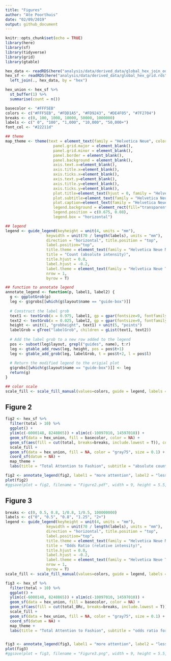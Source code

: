 ```yaml
---
title: "Figures"
author: "Ate Poorthuis"
date: "02/09/2019"
output: github_document
---
```


```r
knitr::opts_chunk$set(echo = TRUE)
library(here)
library(sf)
library(tidyverse)
library(grid)
library(gtable)
```

```r
hex_data <- readRDS(here("analysis/data/derived_data/global_hex_join_odds_ratios.rds"))
hex_sf <- readRDS(here("analysis/data/derived_data/global_hex_grid.rds")) %>% 
  left_join(., hex_data, by = "hex")

hex_union <- hex_sf %>% 
  st_buffer(1) %>% 
  summarise(count = n())
```

```r
basecolor <- "#FFF5EB"
colors <- c("#FFF5EB", "#FDD1A5", "#FD9243", "#DE4F05", "#7F2704")
breaks <- c(0, 100, 1000, 10000, 50000, 1000000)
labels <- c(" 0", "100", "1,000", "10,000", "50,000+")
font_col <- "#22211d"

## theme
map_theme <- theme(text = element_text(family = "Helvetica Neue", color = font_col),
                     panel.grid.major = element_blank(),
                     panel.grid.minor = element_blank(),
                     panel.border = element_blank(),
                     panel.background = element_blank(),
                     axis.text.x=element_blank(),
                     axis.title.x=element_blank(),
                     axis.ticks.x=element_blank(),
                     axis.text.y=element_blank(),
                     axis.title.y=element_blank(),
                     axis.ticks.y=element_blank(),
                     plot.title=element_text(hjust = 0, family = "Helvetica Neue", color = font_col, angle = 0, size = 12),
                     plot.subtitle=element_text(family = "Helvetica Neue Thin Italic", color = font_col, angle = 0, size = 10),
                     plot.caption=element_text(family = "Helvetica Neue Thin", color = font_col, angle = 0, size = 7),
                     legend.background = element_rect(fill="transparent"),
                     legend.position = c(0.675, 0.08),
                     legend.box = "horizontal")

## legend
legend <- guide_legend(keyheight = unit(4, units = "mm"),
                  keywidth = unit(70 / length(labels), units = "mm"),
                  direction = "horizontal", title.position = "top",
                  label.position="top",
                  title.theme = element_text(family = "Helvetica Neue Medium", color = font_col, angle = 0, size = 12),
                  title = "Count (absolute intensity)",
                  title.hjust = 0.0,
                  label.hjust = -0.2,
                  label.theme = element_text(family = "Helvetica Neue Thin", color = font_col, angle = 0, size = 10),
                  nrow = 1,
                  byrow = T)

## function to annotate legend
annotate_legend <- function(p, label1, label2) {
  g <- ggplotGrob(p)
  leg <- g$grobs[[which(g$layout$name == "guide-box")]]
  
  # Construct the label grob 
  text1 <- textGrob(x = 0.975, label1, gp = gpar(fontsize=9, fontfamily = "Helvetica Neue Thin Italic"), hjust = 1)
  text2 <- textGrob(x = 0.025, label2, gp = gpar(fontsize=9, fontfamily = "Helvetica Neue Thin Italic"), hjust = 0)
  height <- unit(1, "grobheight", text1) + unit(5, "points")
  labelGrob = gTree("labelGrob", children = gList(text1, text2))
  
  # Add the label grob to a new row added to the legend
  pos <- subset(leg$layout, grepl("guides", name), t:r)
  leg <- gtable_add_rows(leg, height, pos = pos$t+1)
  leg <- gtable_add_grob(leg, labelGrob, t = pos$t+2, l = pos$l)
  
  # Return the modified legend to the origial plot
  g$grobs[[which(g$layout$name == "guide-box")]] <- leg
  return(g)
}

## color scale
scale_fill <- scale_fill_manual(values=colors, guide = legend, labels = labels)
```

## Figure 2
```r
fig2 <- hex_sf %>% 
  filter(total > 10) %>% 
  ggplot() +
  ylim(c(-6000148, 8248865)) + xlim(c(-10097010, 14597010)) +
  geom_sf(data = hex_union, fill = basecolor, color = NA) +
  geom_sf(aes(fill = cut(total, breaks=breaks, include.lowest = T)), color = NA) +
  scale_fill +
  geom_sf(data = hex_union, fill = NA, color = "gray75", size = 0.1) +
  coord_sf(datum = NA) +
  map_theme +
  labs(title = "Total Attention to Fashion", subtitle = "absolute counts for all keywords")

fig2 <- annotate_legend(fig2, label1 = "more attention", label2 = "less attention")
plot(fig2)
#ggsave(plot = fig2, filename = "Figure2.pdf", width = 9, height = 5.5, dpi = 600, device = cairo_pdf)
```

## Figure 3
```r
breaks <- c(0, 0.5, 0.8, 1/0.8, 1/0.5, 100000000)
labels <- c("0", "0.5", "0.8", "1.25", "2+")
legend <- guide_legend(keyheight = unit(4, units = "mm"),
                  keywidth = unit(70 / length(labels), units = "mm"),
                  direction = "horizontal", title.position = "top",
                  label.position="top",
                  title.theme = element_text(family = "Helvetica Neue Medium", color = "#22211d", angle = 0, size = 12),
                  title = "Odds Ratio (relative intensity)",
                  title.hjust = 0.0,
                  label.hjust = -0.2,
                  label.theme = element_text(family = "Helvetica Neue Thin", color = "#22211d", angle = 0, size = 10),
                  nrow = 1,
                  byrow = T)
scale_fill <- scale_fill_manual(values=colors, guide = legend, labels = labels)

fig3 <- hex_sf %>% 
  filter(total > 10) %>% 
  ggplot() +
  ylim(c(-6000148, 8248865)) + xlim(c(-10097010, 14597010)) +
  geom_sf(data = hex_union, fill = basecolor, color = NA) +
  geom_sf(aes(fill = cut(total_ORc, breaks=breaks, include.lowest = T)), color = NA) +
  scale_fill +
  geom_sf(data = hex_union, fill = NA, color = "gray75", size = 0.1) +
  coord_sf(datum = NA) +
  map_theme +
  labs(title = "Total Attention to Fashion", subtitle = "odds ratio for all keywords")


fig3 <- annotate_legend(fig3, label1 = "more attention", label2 = "less attention")
plot(fig3)
#ggsave(plot = fig3, filename = "Figure3.png", width = 9, height = 5.5, dpi = 600)
```


 
